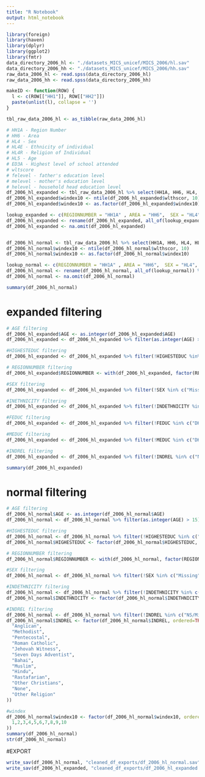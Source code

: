 ```yaml
---
title: "R Notebook"
output: html_notebook
---
```


```r
library(foreign)
library(haven)
library(dplyr)
library(ggplot2)
library(fmtr)
data_directory_2006_hl <- "./datasets_MICS_unicef/MICS_2006/hl.sav"
data_directory_2006_hh <- "./datasets_MICS_unicef/MICS_2006/hh.sav"
raw_data_2006_hl <- read.spss(data_directory_2006_hl)
raw_data_2006_hh <- read.spss(data_directory_2006_hh)
```

```r
makeID <- function(ROW) {
  l <- c(ROW[["HH1"]], ROW[["HH2"]])
  paste(unlist(l), collapse = '')
}

tbl_raw_data_2006_hl <- as_tibble(raw_data_2006_hl)

# HH1A - Region Number
# HH6 - Area
# HL4 - Sex
# HL4E - Ethnicity of individual
# HL4R - Religion of Individual
# HL5 - Age
# ED3A - Highest level of school attended
# wltscore
# felevel - father's education level
# melevel - mother's education level
# helevel - household head education level
df_2006_hl_expanded <- tbl_raw_data_2006_hl %>% select(HH1A, HH6, HL4, HL4E, HL4R, HL5, ED3A, wlthscor, felevel, melevel) %>% droplevels()
df_2006_hl_expanded$windex10 <- ntile(df_2006_hl_expanded$wlthscor, 10)
df_2006_hl_expanded$windex10 <- as.factor(df_2006_hl_expanded$windex10)

lookup_expanded <- c(REGIONNUMBER = "HH1A" , AREA = "HH6",  SEX = "HL4", INDETHNICITY = "HL4E", INDREL = "HL4R", AGE = "HL5", HIGHESTEDUC = "ED3A", MEDUC="melevel", FEDUC="felevel")
df_2006_hl_expanded <- rename(df_2006_hl_expanded, all_of(lookup_expanded)) %>% droplevels() 
df_2006_hl_expanded <- na.omit(df_2006_hl_expanded)


df_2006_hl_normal <- tbl_raw_data_2006_hl %>% select(HH1A, HH6, HL4, HL4E, HL4R, HL5, ED3A, wlthscor) %>% droplevels()
df_2006_hl_normal$windex10 <- ntile(df_2006_hl_normal$wlthscor, 10)
df_2006_hl_normal$windex10 <- as.factor(df_2006_hl_normal$windex10)

lookup_normal <- c(REGIONNUMBER = "HH1A" , AREA = "HH6",  SEX = "HL4", INDETHNICITY = "HL4E", INDREL = "HL4R", AGE = "HL5", HIGHESTEDUC = "ED3A")
df_2006_hl_normal <- rename(df_2006_hl_normal, all_of(lookup_normal)) %>% droplevels() 
df_2006_hl_normal <- na.omit(df_2006_hl_normal)

summary(df_2006_hl_normal)
```


# expanded filtering
```r
# AGE filtering
df_2006_hl_expanded$AGE <- as.integer(df_2006_hl_expanded$AGE)
df_2006_hl_expanded <- df_2006_hl_expanded %>% filter(as.integer(AGE) > 15) %>% droplevels()

#HIGHESTEDUC filtering
df_2006_hl_expanded <- df_2006_hl_expanded %>% filter(!HIGHESTEDUC %in% c("DK", "NS/Missing")) %>% droplevels()

# REGIONNUMBER filtering
df_2006_hl_expanded$REGIONNUMBER <- with(df_2006_hl_expanded, factor(REGIONNUMBER, levels = c('Region 01','Region 02','Region 03','Region 04','Region 05','Region 06','Region 07','Region 08','Region 09','Region 10'), labels = c(1,2,3,4,5,6,7,8,9,10)))

#SEX filtering
df_2006_hl_expanded <- df_2006_hl_expanded %>% filter(!SEX %in% c("Missing")) %>% droplevels()

#INETHNICITY filtering
df_2006_hl_expanded <- df_2006_hl_expanded %>% filter(!INDETHNICITY %in% c("NS/Missing")) %>% droplevels()

#FEDUC filtering
df_2006_hl_expanded <- df_2006_hl_expanded %>% filter(!FEDUC %in% c("DK", "Missing/Educ not provided")) %>% droplevels()

#MEDUC filtering
df_2006_hl_expanded <- df_2006_hl_expanded %>% filter(!MEDUC %in% c("DK", "Missing/Educ not provided")) %>% droplevels()

#INDREL filtering
df_2006_hl_expanded <- df_2006_hl_expanded %>% filter(!INDREL %in% c("NS/Missing")) %>% droplevels()

summary(df_2006_hl_expanded)
```


# normal filtering

```r
# AGE filtering
df_2006_hl_normal$AGE <- as.integer(df_2006_hl_normal$AGE)
df_2006_hl_normal <- df_2006_hl_normal %>% filter(as.integer(AGE) > 15) %>% droplevels()

#HIGHESTEDUC filtering
df_2006_hl_normal <- df_2006_hl_normal %>% filter(!HIGHESTEDUC %in% c("DK", "NS/Missing", "Non-standard curriculum")) %>% droplevels()
df_2006_hl_normal$HIGHESTEDUC <- factor(df_2006_hl_normal$HIGHESTEDUC, ordered=TRUE, levels=c("Preschool/kindergarten", "Primary", "Secondary", "Post Secondary", "University"))

# REGIONNUMBER filtering
df_2006_hl_normal$REGIONNUMBER <- with(df_2006_hl_normal, factor(REGIONNUMBER, ordered=TRUE, levels = c('Region 01','Region 02','Region 03','Region 04','Region 05','Region 06','Region 07','Region 08','Region 09','Region 10'), labels = c(1,2,3,4,5,6,7,8,9,10)))

#SEX filtering
df_2006_hl_normal <- df_2006_hl_normal %>% filter(!SEX %in% c("Missing")) %>% droplevels()

#INDETHNICITY filtering
df_2006_hl_normal <- df_2006_hl_normal %>% filter(!INDETHNICITY %in% c("NS/Missing", "Other (Specify)", "Don't Know")) %>% droplevels()
df_2006_hl_normal$INDETHNICITY <- factor(df_2006_hl_normal$INDETHNICITY, ordered = TRUE, levels=c("African/Black", "Amerindian", "East Indian", "Chinese", "Portuguese", "White", "Mixed"))

#INDREL filtering
df_2006_hl_normal <- df_2006_hl_normal %>% filter(!INDREL %in% c("NS/Missing", "DK")) %>% droplevels()
df_2006_hl_normal$INDREL <- factor(df_2006_hl_normal$INDREL, ordered=TRUE, levels = c(
  "Anglican",
  "Methodist",
  "Pentecostal",
  "Roman Catholic",
  "Jehovah Witness",
  "Seven Days Adventist",
  "Bahai",
  "Muslim",
  "Hindu",
  "Rastafarian",
  "Other Christians",
  "None",
  "Other Religion"
))

#windex
df_2006_hl_normal$windex10 <- factor(df_2006_hl_normal$windex10, ordered=TRUE, levels = c(
  1,2,3,4,5,6,7,8,9,10
))
summary(df_2006_hl_normal)
str(df_2006_hl_normal)
```

#EXPORT
```r
write_sav(df_2006_hl_normal, "cleaned_df_exports/df_2006_hl_normal.sav")
write_sav(df_2006_hl_expanded, "cleaned_df_exports/df_2006_hl_expanded.sav")
```

